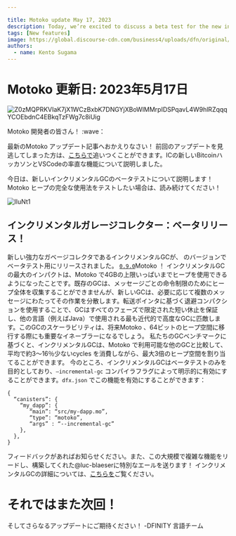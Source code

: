 ```yaml
---

title: Motoko update May 17, 2023
description: Today, we’re excited to discuss a beta test for the new incremental GC! If you want to test out the full usage of the Motoko heap then keep reading!
tags: [New features]
image: https://global.discourse-cdn.com/business4/uploads/dfn/original/2X/d/d118475179adf31ed419566b5052467b00b8bb0a.jpeg
authors:
  - name: Kento Sugama
---
```

# Motoko 更新日: 2023年5月17日

![Z0zMQPRKVIaK7jX1WCzBxbK7DNGYjXBoWlMMrpIDSPqavL4W9hlRZqqqYCOEbdnC4EBkqTzFWg7c8iUig](https://global.discourse-cdn.com/business4/uploads/dfn/original/2X/d/d118475179adf31ed419566b5052467b00b8bb0a.jpeg)

Motoko 開発者の皆さん！ :wave：

最新のMotoko アップデート記事へおかえりなさい！
前回のアップデートを見逃してしまった方は、[こちらで](https://forum.dfinity.org/t/bitcoin-x-ic-hackathon-and-candid-formatting-syntax-highlighting-motoko-update-part-11/19485)追いつくことができます。ICの新しいBitcoinハッカソンとVSCodeの率直な機能について説明しました。

今日は、新しいインクリメンタルGCのベータテストについて説明します！Motoko ヒープの完全な使用法をテストしたい場合は、読み続けてください！

![IluNt1](https://global.discourse-cdn.com/business4/uploads/dfn/original/2X/f/fdf17ef114032b61d14fc6aa8e79509f5f64d6c9.png)

## インクリメンタルガレージコレクター：ベータリリース！

新しい強力なガベージコレクタであるインクリメンタルGCが、 のバージョンでベータテスト用にリリースされました。 [`0.9.0`](https://github.com/dfinity/motoko/releases/tag/0.9.0)Motoko ！
インクリメンタルGCの最大のインパクトは、Motoko で4GBの上限いっぱいまでヒープを使用できるようになったことです。既存のGCは、メッセージごとの命令制限のためにヒープ全体を収集することができませんが、新しいGCは、必要に応じて複数のメッセージにわたってその作業を分散します。転送ポインタに基づく退避コンパクションを使用することで、GCはすべてのフェーズで限定された短い休止を保証し、他の言語（例えばJava）で使用される最も近代的で高度なGCに匹敵します。このGCのスケーラビリティは、将来Motoko 、64ビットのヒープ空間に移行する際にも重要なイネーブラーになるでしょう。
私たちのGCベンチマークに基づくと、インクリメンタルGCは、Motoko で利用可能な他のGCと比較して、平均で約3～16％少ないcycles を消費しながら、最大3倍のヒープ空間を割り当てることができます。
今のところ、インクリメンタルGCはベータテストのみを目的としており、`—incremental-gc` コンパイラフラグによって明示的に有効にすることができます。`dfx.json` でこの機能を有効にすることができます：

    {
      “canisters”: {
        “my_dapp”: {
           “main”: “src/my-dapp.mo”,
           “type”: “motoko”,
           “args” : “--incremental-gc”
        },
      },
    }

フィードバックがあればお知らせください。また、この大規模で複雑な機能をリードし、構築してくれた@luc-blaeserに特別なエールを送ります！
インクリメンタルGCの詳細については、[こちらを](https://github.com/dfinity/motoko/pull/3837)ご覧ください。

# それではまた次回！

そしてさらなるアップデートにご期待ください！
\-DFINITY 言語チーム

<!---


# Motoko update: May 17, 2023

![Z0zMQPRKVIaK7jX1WCzBxbK7DNGYjXBoWlMMrpIDSPqavL4W9hlRZqqqYCOEbdnC4EBkqTzFWg7c8iUig_bERsDstWcZSbvzdYWJLnGg0GrhTRAWrX96N-tm5DgMsZD21bEJvxuakLrszCG3Rpr7mXk|690x388](https://global.discourse-cdn.com/business4/uploads/dfn/original/2X/d/d118475179adf31ed419566b5052467b00b8bb0a.jpeg)

Hey Motoko developers! :wave:

Welcome back to the latest Motoko update post!
If you happened to miss our previous update, you can catch up [here](https://forum.dfinity.org/t/bitcoin-x-ic-hackathon-and-candid-formatting-syntax-highlighting-motoko-update-part-11/19485). We discussed a new Bitcoin hackathon for the IC and the VSCode candid features.

Today, we’re excited to discuss a beta test for the new incremental GC! If you want to test out the full usage of the Motoko heap then keep reading!

![IluNt1_OGByxGCHdsyEM-a9NnJq8Y3-SVdbsj0M5kof_MOF2Hyc9cqsg8UMd6AYBDUBFswbyG_eE18Shcf4_ASPIsZ8QM9L3GpKgXtwBtBTmW3N7cku99sihkTinrxCygAWjxSGpK_9CnFI5Sx3o86Y|690x306](https://global.discourse-cdn.com/business4/uploads/dfn/original/2X/f/fdf17ef114032b61d14fc6aa8e79509f5f64d6c9.png)
## Incremental Garage Collector: Beta Release!
A new, powerful garbage collector, the incremental GC, has been released for beta-testing with version [`0.9.0`](https://github.com/dfinity/motoko/releases/tag/0.9.0) of Motoko!
The biggest impact of the incremental GC is that it enables heap usage in Motoko up to the full 4GB limit. While the existing GCs are unable to collect the whole heap due to the instruction limit per message, the new GC distributes its work across multiple messages when needed. Using evacuation-compaction based on forwarding pointers, the GC guarantees limited short pauses in all phases and is comparable to the most modern and advanced GCs used in other languages (e.g. Java). The GC’s scalability would also be a key enabler when moving Motoko to a 64-bit heap space in the future.
Based on our GC benchmark, the incremental GC allows allocating up to 3x more heap space while consuming around 3-16% less cycles on average compared to the other GCs available in Motoko.
For the moment, the incremental GC is only intended for beta testing and can be explicitly activated by the `—incremental-gc` compiler flag. You can enable the feature in `dfx.json` like so:
```
{
  “canisters”: {
    “my_dapp”: {
       “main”: “src/my-dapp.mo”,
       “type”: “motoko”,
       “args” : “--incremental-gc”
    },
  },
}
```
Please let us know of any feedback and special shoutout to @luc-blaeser for leading and building out this large and complex feature!
More information on the incremental GC can be found [here](https://github.com/dfinity/motoko/pull/3837).

# 'Til next time!
Keep building, and stay tuned for more updates!
– DFINITY Languages team

-->
